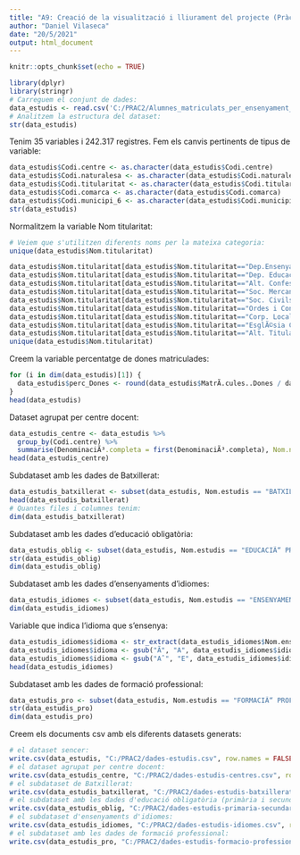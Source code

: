 ---
title: "A9: Creació de la visualització i lliurament del projecte (Pràctica)"
author: "Daniel Vilaseca"
date: "20/5/2021"
output: html_document
---

```{r setup, include=FALSE}
knitr::opts_chunk$set(echo = TRUE)
```

```{r}
library(dplyr)
library(stringr)
# Carreguem el conjunt de dades:
data_estudis <- read.csv('C:/PRAC2/Alumnes_matriculats_per_ensenyament_i_unitats_dels_centres_docents.csv', stringsAsFactors = FALSE)
# Analitzem la estructura del dataset:
str(data_estudis)
```

Tenim 35 variables i 242.317 registres. Fem els canvis pertinents de tipus de variable:
```{r}
data_estudis$Codi.centre <- as.character(data_estudis$Codi.centre)
data_estudis$Codi.naturalesa <- as.character(data_estudis$Codi.naturalesa)
data_estudis$Codi.titularitat <- as.character(data_estudis$Codi.titularitat)
data_estudis$Codi.comarca <- as.character(data_estudis$Codi.comarca)
data_estudis$Codi.municipi_6 <- as.character(data_estudis$Codi.municipi_6)
str(data_estudis)
```

Normalitzem la variable Nom titularitat:
```{r}
# Veiem que s'utilitzen diferents noms per la mateixa categoria:
unique(data_estudis$Nom.titularitat)
```
```{r}
data_estudis$Nom.titularitat[data_estudis$Nom.titularitat=="Dep.Ensenyament"]="Departament d'Ensenyament"
data_estudis$Nom.titularitat[data_estudis$Nom.titularitat=="Dep. EducaciÃ³"]="Departament d'Ensenyament"
data_estudis$Nom.titularitat[data_estudis$Nom.titularitat=="Alt. Confesion."]="Altres Confesions Religioses"
data_estudis$Nom.titularitat[data_estudis$Nom.titularitat=="Soc. Mercantils"]="Societats Mercantils"
data_estudis$Nom.titularitat[data_estudis$Nom.titularitat=="Soc. Civils"]="Societats Civils"
data_estudis$Nom.titularitat[data_estudis$Nom.titularitat=="Ordes i Cong."]="Ordes i Congregacions CatÃ²lics"
data_estudis$Nom.titularitat[data_estudis$Nom.titularitat=="Corp. Locals"]="Corporacions Locals"
data_estudis$Nom.titularitat[data_estudis$Nom.titularitat=="EsglÃ©sia CatÃ²l."]="EsglÃ©sia CatÃ²lica"
data_estudis$Nom.titularitat[data_estudis$Nom.titularitat=="Alt. Titularit."]="Altres Titularitats"
unique(data_estudis$Nom.titularitat)
```

Creem la variable percentatge de dones matriculades:
```{r}
for (i in dim(data_estudis)[1]) {
  data_estudis$perc_Dones <- round(data_estudis$MatrÃ.cules..Dones / data_estudis$MatrÃ.cules..Total, 2)
}
head(data_estudis)
```

Dataset agrupat per centre docent:
```{r}
data_estudis_centre <- data_estudis %>% 
  group_by(Codi.centre) %>% 
  summarise(DenominaciÃ³.completa = first(DenominaciÃ³.completa), Nom.naturalesa = first(Nom.naturalesa), Nom.titularitat = first(Nom.titularitat), Nom.comarca = first(Nom.comarca), Nom.municipi = first(Nom.municipi), Mat_Total = sum(MatrÃ.cules..Total), Mat_Dones = sum(MatrÃ.cules..Dones), Mat_Homes = sum(MatrÃ.cules..Homes))
head(data_estudis_centre)
```

Subdataset amb les dades de Batxillerat:
```{r}
data_estudis_batxillerat <- subset(data_estudis, Nom.estudis == "BATXILLERAT")
head(data_estudis_batxillerat)
# Quantes files i columnes tenim:
dim(data_estudis_batxillerat)
```

Subdataset amb les dades d'educació obligatòria:
```{r}
data_estudis_oblig <- subset(data_estudis, Nom.estudis == "EDUCACIÃ“ PRIMÃ€RIA" | Nom.estudis == "EDUCACIÃ“ SECUNDÃ€RIA OBLIGATÃ’RIA")
str(data_estudis_oblig)
dim(data_estudis_oblig)
```

Subdataset amb les dades d'ensenyaments d'idiomes:
```{r}
data_estudis_idiomes <- subset(data_estudis, Nom.estudis == "ENSENYAMENTS D'IDIOMES")
dim(data_estudis_idiomes)
```

Variable que indica l'idioma que s'ensenya:
```{r}
data_estudis_idiomes$idioma <- str_extract(data_estudis_idiomes$Nom.ensenyament, '\\w*')
data_estudis_idiomes$idioma <- gsub("Ã", "A", data_estudis_idiomes$idioma)
data_estudis_idiomes$idioma <- gsub("Aˆ", "E", data_estudis_idiomes$idioma)
head(data_estudis_idiomes)
```

Subdataset amb les dades de formació professional:
```{r}
data_estudis_pro <- subset(data_estudis, Nom.estudis == "FORMACIÃ“ PROFESSIONAL")
str(data_estudis_pro)
dim(data_estudis_pro)
```

Creem els documents csv amb els diferents datasets generats:
```{r}
# el dataset sencer:
write.csv(data_estudis, "C:/PRAC2/dades-estudis.csv", row.names = FALSE)
# el dataset agrupat per centre docent:
write.csv(data_estudis_centre, "C:/PRAC2/dades-estudis-centres.csv", row.names = FALSE)
# el subdataset de Batxillerat:
write.csv(data_estudis_batxillerat, "C:/PRAC2/dades-estudis-batxillerat.csv", row.names = FALSE)
# el subdataset amb les dades d'educació obligatòria (primària i secundària):
write.csv(data_estudis_oblig, "C:/PRAC2/dades-estudis-primaria-secundaria.csv", row.names = FALSE)
# el subdataset d'ensenyaments d'idiomes:
write.csv(data_estudis_idiomes, "C:/PRAC2/dades-estudis-idiomes.csv", row.names = FALSE)
# el subdataset amb les dades de formació professional:
write.csv(data_estudis_pro, "C:/PRAC2/dades-estudis-formacio-professional.csv", row.names = FALSE)
```
